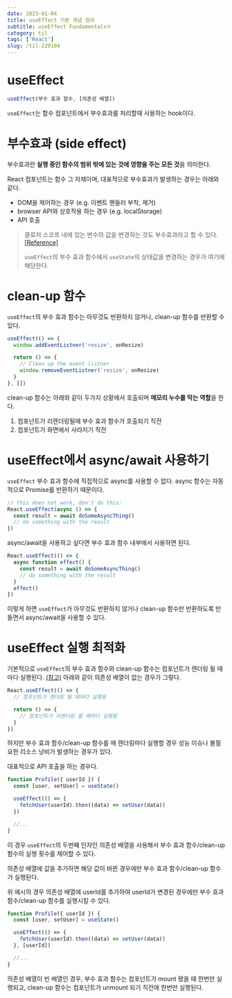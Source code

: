 ```yaml
---
date: 2023-01-04
title: useEffect 기본 개념 정리
subtitle: useEffect Fundamentalsㅇ
category: til
tags: ['React']
slug: /til-220104
---
```


# useEffect

```jsx
useEffect(부수 효과 함수, [의존성 배열])
```

`useEffect`는 함수 컴포넌트에서 부수효과를 처리할때 사용하는 hook이다.

# 부수효과 (side effect)

부수효과란 **실행 중인 함수의 범위 밖에 있는 것에 영향을 주는 모든 것**을 의미한다.

React 컴포넌트는 함수 그 자체이며, 대표적으로 부수효과가 발생하는 경우는 아래와 같다.

- DOM을 제어하는 경우 (e.g. 이벤트 핸들러 부착, 제거)
- browser API와 상호작용 하는 경우 (e.g. localStorage)
- API 호출

> 클로저 스코프 내에 있는 변수의 값을 변경하는 것도 부수효과라고 할 수 있다. [[Reference]](https://www.reddit.com/r/reactjs/comments/8avfej/what_does_side_effects_mean_in_react/)
>
> `useEffect`의 부수 효과 함수에서 `useState`의 상태값을 변경하는 경우가 여기에 해당한다.

# clean-up 함수

`useEffect`의 부수 효과 함수는 아무것도 반환하지 않거나, clean-up 함수를 반환할 수 있다.

```jsx
useEffect(() => {
  window.addEventListner('resize', onResize)

  return () => {
    // Clean up the event listner
    window.removeEventListner('resize', onResize)
  }
}, [])
```

clean-up 함수는 아래와 같이 두가지 상황에서 호출되며 **메모리 누수를 막는 역할**을 한다.

1. 컴포넌트가 리렌더링될때 부수 효과 함수가 호출되기 직전
2. 컴포넌트가 화면에서 사라지기 직전

# useEffect에서 async/await 사용하기

`useEffect` 부수 효과 함수에 직접적으로 async를 사용할 수 없다. async 함수는 자동적으로 Promise를 반환하기 때문이다.

```jsx
// this does not work, don't do this:
React.useEffect(async () => {
  const result = await doSomeAsyncThing()
  // do something with the result
})
```

async/await을 사용하고 싶다면 부수 효과 함수 내부에서 사용하면 된다.

```jsx
React.useEffect(() => {
  async function effect() {
    const result = await doSomeAsyncThing()
    // do something with the result
  }
  effect()
})
```

이렇게 하면 `useEffect`가 아무것도 반환하지 않거나 clean-up 함수만 반환하도록 만들면서 async/await을 사용할 수 있다.

# useEffect 실행 최적화

기본적으로 `useEffect`의 부수 효과 함수와 clean-up 함수는 컴포넌트가 렌더링 될 때마다 실행된다. [(참고)](/til/til-220103#3.%20Hook%20Flow) 아래와 같이 의존성 배열이 없는 경우가 그렇다.

```jsx
React.useEffect(() => {
  // 컴포넌트가 렌더링 될 때마다 실행됨

  return () => {
    // 컴포넌트가 리렌더링 될 때마다 실행됨
  }
})
```

하지만 부수 효과 함수/clean-up 함수를 매 렌더링마다 실행할 경우 성능 이슈나 불필요한 리소스 낭비가 발생하는 경우가 있다.

대표적으로 API 호출을 하는 경우다.

```jsx
function Profile({ userId }) {
  const [user, setUser] = useState()

  useEffect(() => {
    fetchUser(userId).then((data) => setUser(data))
  })

  //...
}
```

이 경우 `useEffect`의 두번째 인자인 의존성 배열을 사용해서 부수 효과 함수/clean-up 함수의 실행 횟수를 제어할 수 있다.

의존성 배열에 값을 추가하면 해당 값이 바뀐 경우에만 부수 효과 함수/clean-up 함수가 실행된다.

위 예시의 경우 의존성 배열에 userId를 추가하여 userId가 변경된 경우에만 부수 효과 함수/clean-up 함수를 실행시킬 수 있다.

```jsx
function Profile({ userId }) {
  const [user, setUser] = useState()

  useEffect(() => {
    fetchUser(userId).then((data) => setUser(data))
  }, [userId])

  //...
}
```

의존성 배열이 빈 배열인 경우, 부수 효과 함수는 컴포넌트가 mount 됐을 때 한번만 실행되고, clean-up 함수는 컴포넌트가 unmount 되기 직전에 한번만 실행된다.
